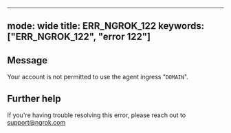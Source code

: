 
---
mode: wide
title: ERR_NGROK_122
keywords: ["ERR_NGROK_122", "error 122"]
---

## Message
Your account is not permitted to use the agent ingress "`DOMAIN`".




## Further help
If you're having trouble resolving this error, please reach out to [support@ngrok.com](mailto:support@ngrok.com?subject=Help%20with%20ERR_NGROK_122)

